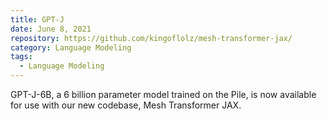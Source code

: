 ```yaml
---
title: GPT-J
date: June 8, 2021
repository: https://github.com/kingoflolz/mesh-transformer-jax/
category: Language Modeling
tags:
  - Language Modeling
---
```


GPT-J-6B, a 6 billion parameter model trained on the Pile, is now available for use with our new codebase, Mesh Transformer JAX.
